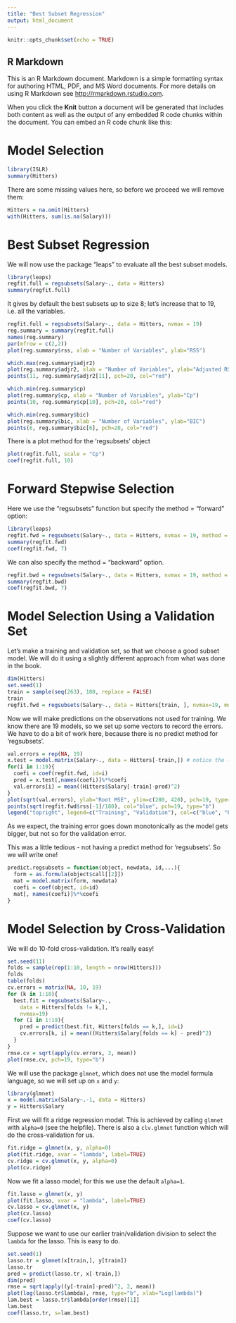 ```yaml
---
title: "Best Subset Regression"
output: html_document
---
```


```r
knitr::opts_chunk$set(echo = TRUE)
```

## R Markdown

This is an R Markdown document. Markdown is a simple formatting syntax for authoring HTML, PDF, and MS Word documents. For more details on using R Markdown see <http://rmarkdown.rstudio.com>.

When you click the **Knit** button a document will be generated that includes both content as well as the output of any embedded R code chunks within the document. You can embed an R code chunk like this:

Model Selection
====================

```r
library(ISLR)
summary(Hitters)
```

There are some missing values here, so before we proceed we will remove them:

```r
Hitters = na.omit(Hitters)
with(Hitters, sum(is.na(Salary)))
```

Best Subset Regression
======================
We will now use the package "leaps" to evaluate all the best subset models.

```r
library(leaps)
regfit.full = regsubsets(Salary~., data = Hitters)
summary(regfit.full)
```
It gives by default the best subsets up to size 8; let's increase that to 19, i.e. all the variables.
```r
regfit.full = regsubsets(Salary~., data = Hitters, nvmax = 19)
reg.summary = summary(regfit.full)
names(reg.summary)
par(mfrow = c(2,2))
plot(reg.summary$rss, xlab = "Number of Variables", ylab="RSS")

which.max(reg.summary$adjr2)
plot(reg.summary$adjr2, xlab = "Number of Variables", ylab="Adjusted RSq")
points(11, reg.summary$adjr2[11], pch=20, col="red")

which.min(reg.summary$cp)
plot(reg.summary$cp, xlab = "Number of Variables", ylab="Cp")
points(10, reg.summary$cp[10], pch=20, col="red")

which.min(reg.summary$bic)
plot(reg.summary$bic, xlab = "Number of Variables", ylab="BIC")
points(6, reg.summary$bic[6], pch=20, col="red")
```

There is a plot method for the 'regsubsets' object
```r
plot(regfit.full, scale = "Cp")
coef(regfit.full, 10)
```

Forward Stepwise Selection
============================

Here we use the "regsubsets" function but specify the method = "forward" option:
```r
library(leaps)
regfit.fwd = regsubsets(Salary~., data = Hitters, nvmax = 19, method = "forward")
summary(regfit.fwd)
coef(regfit.fwd, 7)
```

We can also specify the method = "backward" option.
```r
regfit.bwd = regsubsets(Salary~., data = Hitters, nvmax = 19, method = "backward")
summary(regfit.bwd)
coef(regfit.bwd, 7)
```

Model Selection Using a Validation Set
=======================================

Let's make a training and validation set, so that we choose a good subset model. 
We will do it using a slightly different approach from what was done in the book.
```r
dim(Hitters)
set.seed(1)
train = sample(seq(263), 180, replace = FALSE)
train
regfit.fwd = regsubsets(Salary~., data = Hitters[train, ], nvmax=19, method = "forward")
```

Now we will make predictions on the observations not used for training. We know there are 19 models, so we set up some vectors to record the errors. We have to do a bit of work here, because there is no predict method for 'regsubsets'.
```r
val.errors = rep(NA, 19)
x.test = model.matrix(Salary~., data = Hitters[-train,]) # notice the - index!
for(i in 1:19){
  coefi = coef(regfit.fwd, id=i)
  pred = x.test[,names(coefi)]%*%coefi
  val.errors[i] = mean((Hitters$Salary[-train]-pred)^2)
}
plot(sqrt(val.errors), ylab="Root MSE", ylim=c(280, 420), pch=19, type="b")
points(sqrt(regfit.fwd$rss[-1]/180), col="blue", pch=19, type="b")
legend("topright", legend=c("Training", "Validation"), col=c("blue", "black"), pch=19)
```

As we expect, the training error goes down monotonically as the model gets bigger, but not so for the validation error.

This was a little tedious - not having a predict method for 'regsubsets'. 
So we will write one!
```r
predict.regsubsets = function(object, newdata, id,...){
  form = as.formula(object$call[[2]])
  mat = model.matrix(form, newdata)
  coefi = coef(object, id=id)
  mat[, names(coefi)]%*%coefi
}
```

Model Selection by Cross-Validation
====================================

We will do 10-fold cross-validation. It's really easy!
```r
set.seed(11)
folds = sample(rep(1:10, length = nrow(Hitters)))
folds
table(folds)
cv.errors = matrix(NA, 10, 19)
for (k in 1:10){
  best.fit = regsubsets(Salary~., 
    data = Hitters[folds != k,], 
    nvmax=19)
  for (i in 1:19){
    pred = predict(best.fit, Hitters[folds == k,], id=i)
    cv.errors[k, i] = mean((Hitters$Salary[folds == k] - pred)^2)
  }
}
rmse.cv = sqrt(apply(cv.errors, 2, mean))
plot(rmse.cv, pch=19, type="b")
```

We will use the package `glmnet`, which does not use the model formula language, so we will set up on `x` and `y`:
```r
library(glmnet)
x = model.matrix(Salary~.-1, data = Hitters)
y = Hitters$Salary
```

First we will fit a ridge regression model. This is achieved by calling `glmnet` with `alpha=0` (see the helpfile). There is also a `clv.glmnet` function which will do the cross-validation for us.

```r
fit.ridge = glmnet(x, y, alpha=0)
plot(fit.ridge, xvar = "lambda", label=TRUE)
cv.ridge = cv.glmnet(x, y, alpha=0)
plot(cv.ridge)
```

Now we fit a lasso model; for this we use the default `alpha=1`.
```r
fit.lasso = glmnet(x, y)
plot(fit.lasso, xvar = "lambda", label=TRUE)
cv.lasso = cv.glmnet(x, y)
plot(cv.lasso)
coef(cv.lasso)
```

Suppose we want to use our earlier train/validation division to select the `lambda` for the lasso.
This is easy to do.
```r
set.seed(1)
lasso.tr = glmnet(x[train,], y[train])
lasso.tr
pred = predict(lasso.tr, x[-train,])
dim(pred)
rmse = sqrt(apply((y[-train]-pred)^2, 2, mean))
plot(log(lasso.tr$lambda), rmse, type="b", xlab="Log(lambda)")
lam.best = lasso.tr$lambda[order(rmse)[1]]
lam.best
coef(lasso.tr, s=lam.best)
```
